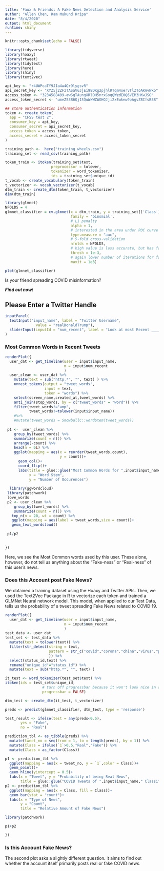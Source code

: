 ```yaml
---
title: 'Faux & Friends: A Fake News Detection and Analysis Service'
author: "Allen Chen, Ram Mukund Kripa"
date: "8/4/2020"
output: html_document
runtime: shiny
---
```


```r
knitr::opts_chunk$set(echo = FALSE)
```


```r
library(tidyverse)
library(hoaxy)
library(rtweet)
library(tidytext)
library(here)
library(shiny)
library(text2vec)
```

```r
api_key <- "r4UWPcaTY9JIa4w4Qr9lygsvR"
api_secret_key <- "XYZ5j2ZFzTASaVGJjEi98DKg2pjhlRTqm4xervTlZToAKAvWko"
access_token <- "3234588499-awSgTAungXRlOH5nrxGoqQWzdE0Q6VEM3HKwJSO"
access_token_secret <- "umeZS3B6Qj1SQuWkWZWOHQJji2xEukew9pAgvZ8CfsB38"

## store authentication information
token <- create_token(
  app = "CFSS test 2",
  consumer_key = api_key,
  consumer_secret = api_secret_key,
  access_token = access_token,
  access_secret = access_token_secret
)

```

```r

training_path <-  here("training_wheels.csv")
training_set <- read_csv(training_path)

token_train <- itoken(training_set$text,
                     preprocessor = tolower,
                     tokenizer = word_tokenizer,
                     ids = training_set$unique_id)
t_vocab <- create_vocabulary(token_train)
t_vectorizer <- vocab_vectorizer(t_vocab)
dtm_train <- create_dtm(token_train, t_vectorizer)
dim(dtm_train)

library(glmnet)
NFOLDS = 4
glmnet_classifier = cv.glmnet(x = dtm_train, y = training_set[['Class']], 
                              family = 'binomial', 
                              # L1 penalty
                              alpha = 1,
                              # interested in the area under ROC curve
                              type.measure = "auc",
                              # 5-fold cross-validation
                              nfolds = NFOLDS,
                              # high value is less accurate, but has faster training
                              thresh = 1e-3,
                              # again lower number of iterations for faster training
                              maxit = 1e3)

plot(glmnet_classifier)


```



Is your friend spreading COVID misinformation?

***Find out now!***

## Please Enter a Twitter Handle

```r
inputPanel(
  textInput("input_name", label = "Twitter Username",
              value = "realDonaldTrump"),
  sliderInput(inputId = "num_recent", label = "Look at most Recent ____ Tweets", min = 200, max = 3000, value = 1200, step = 20)
)

```

### Most Common Words in Recent Tweets

```r

renderPlot({
  user_dat <- get_timeline(user = input$input_name,
                           n = input$num_recent
                           )
  user_clean <- user_dat %>%
    mutate(text = sub("http.*", "", text) ) %>%
    unnest_tokens(output = "tweet_words",
                  input = text,
                  token = "words") %>%
    select(screen_name,created_at,tweet_words) %>%
    anti_join(stop_words, by = c("tweet_words" = "word")) %>%
    filter(tweet_words!="amp",
           tweet_words!=tolower(input$input_name))
    #%>%
    #mutate(tweet_words = SnowballC::wordStem(tweet_words))
  
 p1 <-  user_clean %>%
    group_by(tweet_words) %>%
    summarize(count = n()) %>%
    arrange(-count) %>%
    head(n = 6L) %>%
    ggplot(mapping = aes(x = reorder(tweet_words,count),
                         y = count))+
      geom_col()+
      coord_flip()+
      labs(title = glue::glue("Most Common Words for ",input$input_name),
           x = "Word Stem",
           y = "Number of Occurences")
 
  library(ggwordcloud)
 library(patchwork)
 love_words
 p2 <- user_clean %>%
    group_by(tweet_words) %>%
    summarize(count = n()) %>%
   top_n(n = 20, wt = count) %>%
   ggplot(mapping = aes(label = tweet_words,size = count))+
   geom_text_wordcloud()
 
 p1/p2
   
  
})
```

Here, we see the Most Common words used by this user. These alone, however, do not tell us anything about the "Fake-ness" or "Real-ness" of this user's news. 

### Does this Account post Fake News?

We obtained a training dataset using the Hoaxy and Twitter APIs. Then, we used the Text2Vec Package in R to vectorize each token and trained a GLMNet Neural network model. This model, when applied to our Test Data, tells us the probability of a tweet spreading Fake News related to COVID 19.  

```r
renderPlot({
  user_dat <- get_timeline(user = input$input_name,
                           n = input$num_recent
                           )
test_data <- user_dat
test_set <- test_data %>%
  mutate(text = tolower(text)) %>%
  filter(str_detect(string = text,
                    pattern = str_c("covid","corona","china","virus","pandemic","fauci","cdc",sep="|")
                    )) %>%
  select(status_id,text) %>%
  rename("unique_id"="status_id") %>%
  mutate(text = sub("http.*", "", text) )

it_test <- word_tokenizer(test_set$text) %>%
itoken(ids = test_set$unique_id, 
                 # turn off progressbar because it won't look nice in rmd
                 progressbar = FALSE)

dtm_test <- create_dtm(it_test, t_vectorizer)

preds <- predict(glmnet_classifier, dtm_test, type = 'response')

test_result <- ifelse(test = any(preds<0.5),
       yes = "Fake",
       no = "Real")

prediction_tbl <- as_tibble(preds) %>%
  mutate(tweet_no = seq(from = 1, to = length(preds), by = 1)) %>%
  mutate(Class = ifelse(`1`>0.5,"Real","Fake")) %>%
  mutate(Class = as_factor(Class)) 

p1 <- prediction_tbl %>%
  ggplot(mapping = aes(x = tweet_no, y = `1`,color = Class))+
  geom_point()+
  geom_hline(yintercept = 0.5)+
  labs(x = "Tweet", y = "Probability of being Real News",
       title = glue::glue("COVID Tweets of ",input$input_name," Classified"))
p2 <- prediction_tbl %>%
  ggplot(mapping = aes(x = Class, fill = Class))+
  geom_bar(stat = "count")+
  labs(x = "Type of News",
       y = "Count",
       title = "Relative Amount of Fake News")

library(patchwork)

p1+p2

})

```

### Is this Account Fake News?

The second plot asks a slightly different question. It aims to find out whether the account itself primarily posts real or fake COVID news.

